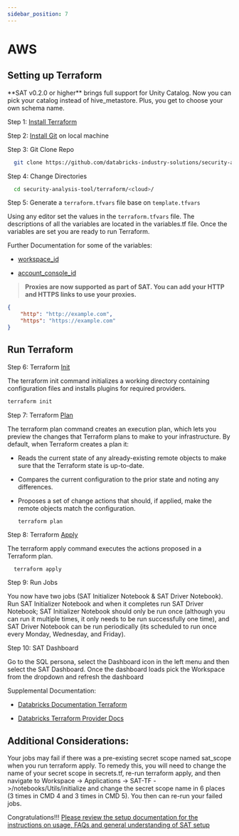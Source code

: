 ```yaml
---
sidebar_position: 7
---
```



# AWS

## Setting up Terraform

<Admonition type="note" title="Note">
**SAT v0.2.0 or higher** brings full support for Unity Catalog. Now you can pick your catalog instead of hive_metastore. Plus, you get to choose your own schema name.
</Admonition>

Step 1: [Install Terraform](https://developer.hashicorp.com/terraform/tutorials/aws-get-started/install-cli)

Step 2: [Install Git](https://git-scm.com/book/en/v2/Getting-Started-Installing-Git) on local machine

Step 3: Git Clone Repo
  
  ```sh
    git clone https://github.com/databricks-industry-solutions/security-analysis-tool.git
   ```

Step 4: Change Directories

  ```sh
    cd security-analysis-tool/terraform/<cloud>/
  ```

Step 5: Generate a `terraform.tfvars` file base on `template.tfvars`

Using any editor set the values in the `terraform.tfvars` file. The descriptions of all the variables are located in the variables.tf file. Once the variables are set you are ready to run Terraform.

Further Documentation for some of the variables:

- [workspace_id](https://docs.databricks.com/workspace/workspace-details.html#workspace-instance-names-urls-and-ids)

- [account_console_id](https://docs.databricks.com/administration-guide/account-settings/index.html#locate-your-account-id)

> **Proxies are now supported as part of SAT. You can add your HTTP and HTTPS links to use your proxies.**
```json
{
    "http": "http://example.com",
    "https": "https://example.com"
}
```

## Run Terraform

Step 6: Terraform [Init](https://developer.hashicorp.com/terraform/cli/commands/init)

The terraform init command initializes a working directory containing configuration files and installs plugins for required providers.

  ```sh
  terraform init
  ```

Step 7: Terraform [Plan](https://developer.hashicorp.com/terraform/cli/commands/plan)

The terraform plan command creates an execution plan, which lets you preview the changes that Terraform plans to make to your infrastructure. By default, when Terraform creates a plan it:

* Reads the current state of any already-existing remote objects to make sure that the Terraform state is up-to-date.
* Compares the current configuration to the prior state and noting any differences.
* Proposes a set of change actions that should, if applied, make the remote objects match the configuration.

  ```sh
  terraform plan
  ```

Step 8: Terraform [Apply](https://developer.hashicorp.com/terraform/cli/commands/apply)

The terraform apply command executes the actions proposed in a Terraform plan.

  ```
    terraform apply
  ```

Step 9: Run Jobs

You now have two jobs (SAT Initializer Notebook & SAT Driver Notebook). Run SAT Initializer Notebook and when it completes run SAT Driver Notebook; SAT Initializer Notebook should only be run once (although you can run it multiple times, it only needs to be run successfully one time), and SAT Driver Notebook can be run periodically (its scheduled to run once every Monday, Wednesday, and Friday).

Step 10: SAT Dashboard

Go to the SQL persona, select the Dashboard icon in the left menu and then select the SAT Dashboard. Once the dashboard loads pick the Workspace from the dropdown and refresh the dashboard

Supplemental Documentation:

- [Databricks Documentation Terraform](https://docs.databricks.com/dev-tools/terraform/index.html)

- [Databricks Terraform Provider Docs](https://registry.terraform.io/providers/databricks/databricks/latest/docs)



## Additional Considerations:

Your jobs may fail if there was a pre-existing secret scope named sat_scope when you run terraform apply. To remedy this, you will need to change the name of your secret scope in secrets.tf, re-run terraform apply, and then navigate to Workspace -> Applications -> SAT-TF ->/notebooks/Utils/initialize and change the secret scope name in  6 places (3 times in CMD 4 and 3 times in CMD 5). You then can re-run your failed jobs.

Congratulations!!! [Please review the setup documentation for the instructions on usage, FAQs and general understanding of SAT setup](../../functionality.mdx)